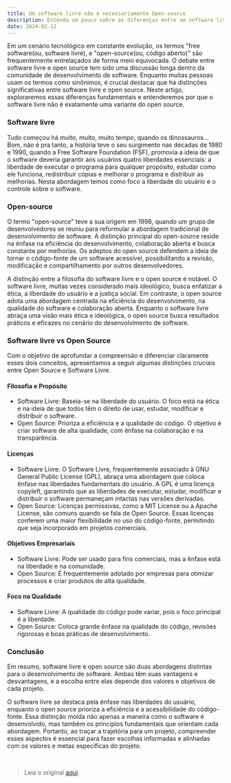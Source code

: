 ```yaml
---
title: Um software livre não é necessariamente Open-source
description: Entenda um pouco sobre as diferenças entre um software livre e open source
date: 2024-02-12
---
```


Em um cenário tecnológico em constante evolução, os termos "free software(ou, software livre), e "open-source(ou, código aberto)" são frequentemente entrelaçados de forma meio equivocada. O debate entre software livre e open source tem sido uma discussão longa dentro da comunidade de desenvolvimento de software. Enquanto muitas pessoas usam os termos como sinônimos, é crucial destacar que há distinções significativas entre software livre e open source. Neste artigo, exploraremos essas diferenças fundamentais e entenderemos por que o software livre não é exatamente uma variante do open source.

### Software livre

Tudo começou há muito, muito, muito tempo, quando os dinossauros... Bom, não é pra tanto, a história teve o seu surgimento nas décadas de 1980 e 1990, quando a Free Software Foundation (FSF), promovia a ideia de que o software deveria garantir aos usuários quatro liberdades essenciais: a liberdade de executar o programa para qualquer propósito, estudar como ele funciona, redistribuir cópias e melhorar o programa e distribuir as melhorias. Nesta abordagem temos como foco a liberdade do usuário e o controle sobre o software.

### Open-source

O termo "open-source" teve a sua origem em 1998, quando um grupo de desenvolvedores se reuniu para reformular a abordagem tradicional de desenvolvimento de software. A distinção principal do open-source reside na ênfase na eficiência do desenvolvimento, colaboração aberta e busca constante por melhorias. Os adeptos do open source defendem a ideia de tornar o código-fonte de um software acessível, possibilitando a revisão, modificação e compartilhamento por outros desenvolvedores.

A distinção entre a filosofia do software livre e o open source é notável. O software livre, muitas vezes considerado mais ideológico, busca enfatizar a ética, a liberdade do usuário e a justiça social. Em contraste, o open source adota uma abordagem centrada na eficiência do desenvolvimento, na qualidade do software e colaboração aberta. Enquanto o software livre abraça uma visão mais ética e ideológica, o open source busca resultados práticos e eficazes no cenário do desenvolvimento de software.

### Software livre vs Open Source

Com o objetivo de aprofundar a compreensão e diferenciar claramente esses dois conceitos, apresentamos a seguir algumas distinções cruciais entre Open Source e Software Livre.

#### Filosofia e Propósito

<ul className="flex flex-col gap-3" style={{ listStyle: 'disc', marginLeft: '20px'}}>
    <li className="list-disc text-[14.9px]">Software Livre: Baseia-se na liberdade do usuário. O foco está na ética e na ideia de que todos têm o direito de usar, estudar, modificar e distribuir o software.</li>
    <li className="list-disc text-[14.9px]">Open Source: Prioriza a eficiência e a qualidade do código. O objetivo é criar software de alta qualidade, com ênfase na colaboração e na transparência.</li>
</ul>

#### Licenças

<ul className="flex flex-col gap-3" style={{ listStyle: 'disc', marginLeft: '20px'}}>
    <li className="list-disc text-[14.9px]">Software Livre: O Software Livre, frequentemente associado à GNU General Public License (GPL), abraça uma abordagem que coloca ênfase nas liberdades fundamentais do usuário. A GPL é uma licença copyleft, garantindo que as liberdades de executar, estudar, modificar e distribuir o software permaneçam intactas nas versões derivadas.</li>
    <li className="list-disc text-[14.9px]">Open Source: Licenças permissivas, como a MIT License ou a Apache License, são comuns quando se fala de Open Source. Essas licenças conferem uma maior flexibilidade no uso do código-fonte, permitindo que seja incorporado em projetos comerciais.</li>
</ul>

#### Objetivos Empresariais

<ul className="flex flex-col gap-3" style={{ listStyle: 'disc', marginLeft: '20px'}}>
    <li className="list-disc text-[14.9px]">Software Livre: Pode ser usado para fins comerciais, mas a ênfase está na liberdade e na comunidade.</li>
    <li className="list-disc text-[14.9px]">Open Source: É frequentemente adotado por empresas para otimizar processos e criar produtos de alta qualidade.</li>
</ul>

#### Foco na Qualidade

<ul className="flex flex-col gap-3" style={{ listStyle: 'disc', marginLeft: '20px'}}>
    <li className="list-disc text-[14.9px]">Software Livre: A qualidade do código pode variar, pois o foco principal é a liberdade.</li>
    <li className="list-disc text-[14.9px]">Open Source: Coloca grande ênfase na qualidade do código, revisões rigorosas e boas práticas de desenvolvimento.</li>
</ul>

### Conclusão

Em resumo, software livre e open source são duas abordagens distintas para o desenvolvimento de software. Ambas têm suas vantagens e desvantagens, e a escolha entre elas depende dos valores e objetivos de cada projeto.

O software livre se destaca pela ênfase nas liberdades do usuário, enquanto o open source prioriza a eficiência e a acessibilidade do código-fonte. Essa distinção molda não apenas a maneira como o software é desenvolvido, mas também os princípios fundamentais que orientam cada abordagem. Portanto, ao traçar a trajetória para um projeto, compreender esses aspectos é essencial para fazer escolhas informadas e alinhadas com os valores e metas específicas do projeto.

<br />

> Leia o original <a href="https://blog.aosc.social/software-livre-vs-open-source" className="border-b transition-all text-gray-500 duration-500 hover:border-gray-500" target="_blank">aqui</a>.